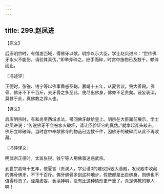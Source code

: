 ```yaml
---
---
---
```

title: 299.赵凤进
---



【原文】

后唐明宗时，有僧游西域，得佛牙以献。明宗以示大臣，学士赵凤进曰：“世传佛牙水火不能伤，请验其真伪。”即举斧碎之，应手而碎，时宫中施物已及数千，赖碎而止。

〖冯述评〗

正德时，张锐、钱宁等以佛事蛊惑圣聪。嘉靖十五年，从夏言议，毁大善殿。佛骨、佛牙不下千百斤，夫牙骨之多至此，使尽出佛身，佛亦不足贵矣。诬妄亵渎，莫甚于此，真佛教之罪人也。

【译文】

后唐明宗时，有和尚至西域求法，带回佛牙献给皇上。明宗在大臣面前展示，学士赵凤进说：“传说佛牙不会被水火破坏，请让臣验证它的真伪。”就拿起斧头敲击，佛牙立即破碎。当时宫中奉献佛寺的物品已达数千件，因佛牙的破碎而从此不再收藏。

〖冯评译文〗

明武宗正德时，太监张锐、钱宁等人用佛事迷惑武宗。

到世宗嘉靖十五年，依夏言（贵溪人，字公谨0的建议拆毁大善殿，发现殿中收藏的佛骨佛牙，不下千百斤。佛牙佛骨多到这种地步，假使都是出自佛身，则佛也不值得珍贵了。诬蔑虚妄，亵渎神明，没有比这种情形更严重了。真是佛教的罪人啊！